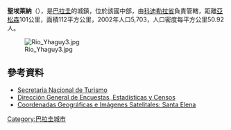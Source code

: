 '''聖埃萊納'''（{{lang-es|Santa Elena}}），是[[巴拉圭|巴拉圭]]的城鎮，位於該國中部，由[[科迪勒拉省_(巴拉圭)|科迪勒拉省]]負責管轄，距離[[亞松森|亞松森]]101公里，面積112平方公里，2002年人口5,703，人口密度每平方公里50.92人。

[[Image:Rio_Yhaguy3.jpg|thumb]]

==參考資料==
* [http://www.senatur.gov.py/ Secretaria Nacional de Turismo] {{Wayback|url=http://www.senatur.gov.py/ |date=20150520071223 }}
* [http://www.dgeec.gov.py// Dirección General de Encuestas, Estadísticas y Censos] {{Wayback|url=http://www.dgeec.gov.py// |date=20150529202934 }}
* [http://www.fallingrain.com/world/PA/8/Santa_Elena.html Coordenadas Geográficas e Imágenes Satelitales: Santa Elena] {{Wayback|url=http://www.fallingrain.com/world/PA/8/Santa_Elena.html |date=20160304204443 }}

{{Paraguay-geo-stub}}
[[Category:巴拉圭城市|Category:巴拉圭城市]]